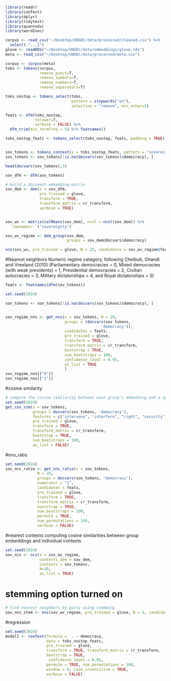 ```r
library(readr)
library(conText)
library(dplyr)
library(tidytext)
library(quanteda)
library(word2vec)

corpus <- read_csv("~/Desktop/UNGDC/data/processed/cleaned.csv") %>%
  select(-"...1")
glove <- readRDS("~/Desktop/UNGDC/data/embeddings/glove.rds")
meta <- read_csv("~/Desktop/UNGDC/data/processed/meta.csv") 

corpus <- corpus(meta)
toks <- tokens(corpus, 
               remove_punct=T, 
               remove_symbols=T, 
               remove_numbers=T, 
               remove_separators=T)

toks_nostop <- tokens_select(toks, 
                             pattern = stopwords("en"), 
                             selection = "remove", min_nchar=3)

feats <- dfm(toks_nostop, 
             tolower=T, 
             verbose = FALSE) %>% 
  dfm_trim(min_termfreq = 5) %>% featnames()

toks_nostop_feats <- tokens_select(toks_nostop, feats, padding = TRUE)


sov_tokens <- tokens_context(x = toks_nostop_feats, pattern = "soverei*", window = 10L)
sov_tokens <- sov_tokens[!is.na(docvars(sov_tokens)$democracy), ]

head(docvars(sov_tokens),3)

sov_dfm <- dfm(sov_tokens)

# build a document-embedding-matrix
sov_dem <- dem(x = sov_dfm, 
               pre_trained = glove, 
               transform = TRUE, 
               transform_matrix = cr_transform, 
               verbose = TRUE)


sov_wv <- matrix(colMeans(sov_dem), ncol = ncol(sov_dem)) %>% 
  `rownames<-`("sovereignty")

sov_wv_regime <- dem_group(sov_dem,
                           groups = sov_dem@docvars$democracy)

nns(sov_wv, pre_trained = glove, N = 25, candidates = sov_wv_regime@features, stem =FALSE, as_list = FALSE)
```
#Nearest neighbors
Numeric regime category, following Cheibub, Ghandi and Vreeland (2010) (Parliamentary democracies = 0, Mixed democracies (with weak presidents) = 1, Presidential democracies = 2, Civilian autocracies = 3, Military dictatorships = 4, and Royal dictatorships = 5)
```r
feats <- featnames(dfm(sov_tokens))

set.seed(2024)

sov_tokens <- sov_tokens[!is.na(docvars(sov_tokens)$democracy), ]


sov_regime_nns <- get_nns(x = sov_tokens, N = 20,
                          groups = (docvars(sov_tokens, 
                                          'democracy')),
                          candidates = feats,
                          pre_trained = glove,
                          transform = TRUE,
                          transform_matrix = cr_transform,
                          bootstrap = TRUE,
                          num_bootstraps = 100,
                          confidence_level = 0.95,
                          as_list = TRUE
                          )
sov_regime_nns[["0"]]
sov_regime_nns[["1"]] 


```
#cosine similarity
```r
# compute the cosine similarity between each group's embedding and a specific set of features
set.seed(2024)
get_cos_sim(x = sov_tokens,
            groups = docvars(sov_tokens, 'democracy'),
            features = c("intervene", "interfere", "right", "security", "border", "independence"),
            pre_trained = glove,
            transform = TRUE,
            transform_matrix = cr_transform,
            bootstrap = TRUE,
            num_bootstraps = 100,
            as_list = FALSE)
```
#nns_ratio
```r
set.seed(2024)
sov_nns_ratio <- get_nns_ratio(x = sov_tokens, 
              N = 20,
              groups = docvars(sov_tokens, 'democracy'),
              numerator = "1",
              candidates = feats,
              pre_trained = glove,
              transform = TRUE,
              transform_matrix = cr_transform,
              bootstrap = TRUE,
              num_bootstraps = 100,
              permute = TRUE,
              num_permutations = 100,
              verbose = FALSE)

```

#nearest contexts
computing cosine similarities between group embeddings and individual contexts

```r
set.seed(2024)
sov_ncs <- ncs(x = sov_wv_regime,
               contexts_dem = sov_dem, 
               contexts = sov_tokens, 
               N=10,
               as_list = TRUE)
```

# stemming option turned on
```r
# find nearest neighbors by party using stemming
sov_nns_stem <- nns(sov_wv_regime, pre_trained = glove, N = 5, candidates = feats, stem = TRUE, as_list = TRUE)
```

#regression
```r
set.seed(2024)
model1 <- conText(formula =  . ~ democracy,
                  data = toks_nostop_feats,
                  pre_trained = glove,
                  transform = TRUE, transform_matrix = cr_transform,
                  bootstrap = TRUE,
                   confidence_level = 0.95,
                  permute = TRUE, num_permutations = 100,
                  window = 6, case_insensitive = TRUE,
                  verbose = FALSE)
```
